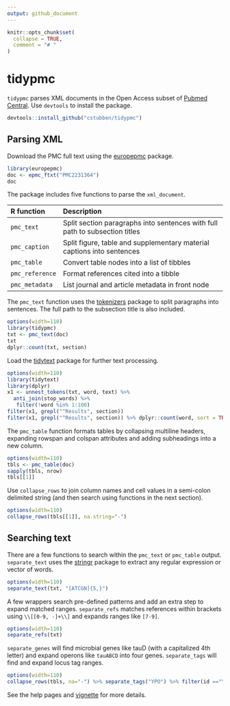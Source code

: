 ```yaml
---
output: github_document
---
```


```r
knitr::opts_chunk$set(
  collapse = TRUE,
  comment = "# "
)
```

# tidypmc

`tidypmc` parses XML documents in the Open Access subset of [Pubmed Central].  Use `devtools` to install the package.

```r
devtools::install_github("cstubben/tidypmc")
```

## Parsing XML

Download the PMC full text using the [europepmc] package.

```r
library(europepmc)
doc <- epmc_ftxt("PMC2231364")
doc
```

The package includes five functions to parse the `xml_document`.


|R function     |Description                                                                |
|:--------------|:--------------------------------------------------------------------------|
|`pmc_text`     |Split section paragraphs into sentences with full path to subsection titles|
|`pmc_caption`  |Split figure, table and supplementary material captions into sentences     |
|`pmc_table`    |Convert table nodes into a list of tibbles                                 |
|`pmc_reference`|Format references cited into a tibble                                      |
|`pmc_metadata` |List journal and article metadata in front node                            |



The `pmc_text` function uses the [tokenizers] package to split paragraphs into sentences.  The full
path to the subsection title is also included.

```r
options(width=110)
library(tidypmc)
txt <- pmc_text(doc)
txt
dplyr::count(txt, section)
```


Load the [tidytext] package for further text processing.

```r
options(width=110)
library(tidytext)
library(dplyr)
x1 <- unnest_tokens(txt, word, text) %>%
  anti_join(stop_words) %>%
   filter(!word %in% 1:100)
filter(x1, grepl("^Results", section))
filter(x1, grepl("^Results", section)) %>% dplyr::count(word, sort = TRUE)
```


The `pmc_table` function formats tables by collapsing multiline headers, expanding rowspan and colspan attributes and adding
subheadings into a new column.

```r
options(width=110)
tbls <- pmc_table(doc)
sapply(tbls, nrow)
tbls[[1]]
```

Use `collapse_rows` to join column names and cell values in a semi-colon delimited string (and
then search using functions in the next section).

```r
options(width=110)
collapse_rows(tbls[[1]], na.string="-")
```


## Searching text

There are a few functions to search within the `pmc_text` or `pmc_table` output.  `separate_text` uses the [stringr]
package to extract any regular expression or vector of words.


```r
options(width=110)
separate_text(txt, "[ATCGN]{5,}")
```

A few wrappers search pre-defined patterns and add an extra step to expand matched ranges. `separate_refs`
matches references within brackets using `\\[[0-9, -]+\\]` and expands ranges like `[7-9]`.

```r
options(width=110)
separate_refs(txt)
```

`separate_genes` will find microbial genes like tauD (with a
capitalized 4th letter)  and expand operons like `tauABCD` into
four genes.  `separate_tags` will find and expand locus tag ranges.


```r
options(width=110)
collapse_rows(tbls, na="-") %>% separate_tags("YPO") %>% filter(id =="YPO1855")
```


See the help pages and [vignette] for more details.


[tidytext]: https://www.tidytextmining.com/
[stringr]: https://stringr.tidyverse.org/
[vignette]: https://github.com/cstubben/tidypmc/blob/master/vignettes/tidypmc.md
[tokenizers]: https://lincolnmullen.com/software/tokenizers/
[xml2]: https://github.com/r-lib/xml2
[europepmc]: https://github.com/ropensci/europepmc
[Pubmed Central]: https://europepmc.org
